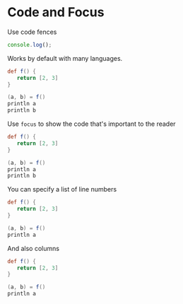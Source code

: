 # Code and Focus

Use code fences

```js
console.log();
```

Works by default with many languages.

```groovy
def f() {
   return [2, 3]
}

(a, b) = f()
println a
println b
```

Use `focus` to show the code that's important to the reader

```groovy focus=5
def f() {
   return [2, 3]
}

(a, b) = f()
println a
println b
```

You can specify a list of line numbers

```groovy focus=1:3,6
def f() {
   return [2, 3]
}

(a, b) = f()
println a
```

And also columns

```groovy focus=2,5[1:6]
def f() {
   return [2, 3]
}

(a, b) = f()
println a
```
